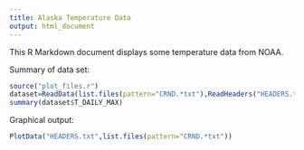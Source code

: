 ```yaml
---
title: Alaska Temperature Data
output: html_document
---
```


This R Markdown document displays some temperature data from NOAA.

Summary of data set:

```r
source("plot_files.r")
dataset=ReadData(list.files(pattern="CRND.*txt"),ReadHeaders("HEADERS.txt"))
summary(dataset$T_DAILY_MAX)
```

Graphical output:

```r
PlotData("HEADERS.txt",list.files(pattern="CRND.*txt"))
```
